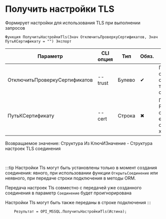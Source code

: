 ﻿---
sidebar_position: 6
description: Получить настройки TLS и другие функции для работы с MS SQL в Открытом пакете интеграций - бесплатной open-source библиотеке интеграций для 1С:Предприятие 8, OneScript и CLI
keywords: [1C, 1С, 1С:Предприятие, 1С:Предприятие 8.3, API, Интеграция, Сервисы, Обмен, OneScript, CLI, MS SQL]
---


# Получить настройки TLS
 Формирует настройки для использования TLS при выполнении запросов



`Функция ПолучитьНастройкиTls(Знач ОтключитьПроверкуСертификатов, Знач ПутьКСертификату = "") Экспорт`

  | Параметр | CLI опция | Тип | Обяз. | Назначение |
  |-|-|-|-|-|
  | ОтключитьПроверкуСертификатов | --trust | Булево | &#x2714; | Позволяет работать с некорретными сертификатами, в т.ч. самоподписанными |
  | ПутьКСертификату | --cert | Строка | &#x2716; | Путь к корневому PEM файлу сертификата, если его нет в системном хранилище |

  
  Возвращаемое значение:   Структура Из КлючИЗначение - Структура настроек TLS соединения

<br/>

:::tip
Настройки Tls могут быть установлены только в момент создания соединения: явного, при использовании функции `ОткрытьСоединение` или неявного, при передаче строки подключения в методы ORM.

Передача настроек Tls совместно с передачей уже созданного соединения в параметр `Соединение` будет проигнорирована

Настройки Tls могут быть также переданы в строке подключения
:::
<br/>



```bsl title="Пример использования для 1С:Предприятие/OneScript"
    Результат = OPI_MSSQL.ПолучитьНастройкиTls(Истина);
```
    




